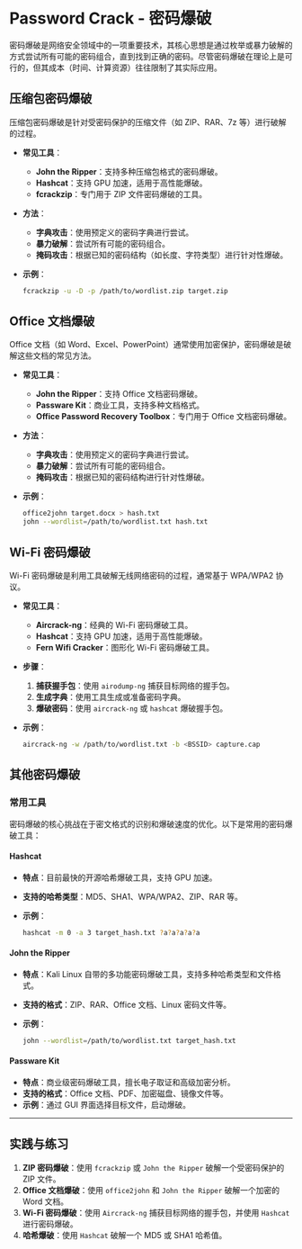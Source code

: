 # Password Crack - 密码爆破

密码爆破是网络安全领域中的一项重要技术，其核心思想是通过枚举或暴力破解的方式尝试所有可能的密码组合，直到找到正确的密码。尽管密码爆破在理论上是可行的，但其成本（时间、计算资源）往往限制了其实际应用。

## 压缩包密码爆破

压缩包密码爆破是针对受密码保护的压缩文件（如 ZIP、RAR、7z 等）进行破解的过程。

- **常见工具**：
  - **John the Ripper**：支持多种压缩包格式的密码爆破。
  - **Hashcat**：支持 GPU 加速，适用于高性能爆破。
  - **fcrackzip**：专门用于 ZIP 文件密码爆破的工具。
- **方法**：
  - **字典攻击**：使用预定义的密码字典进行尝试。
  - **暴力破解**：尝试所有可能的密码组合。
  - **掩码攻击**：根据已知的密码结构（如长度、字符类型）进行针对性爆破。
- **示例**：
  
  ```bash
  fcrackzip -u -D -p /path/to/wordlist.zip target.zip
  ```

## Office 文档爆破

Office 文档（如 Word、Excel、PowerPoint）通常使用加密保护，密码爆破是破解这些文档的常见方法。

- **常见工具**：
  - **John the Ripper**：支持 Office 文档密码爆破。
  - **Passware Kit**：商业工具，支持多种文档格式。
  - **Office Password Recovery Toolbox**：专门用于 Office 文档密码爆破。
- **方法**：
  - **字典攻击**：使用预定义的密码字典进行尝试。
  - **暴力破解**：尝试所有可能的密码组合。
  - **掩码攻击**：根据已知的密码结构进行针对性爆破。
- **示例**：
  
  ```bash
  office2john target.docx > hash.txt
  john --wordlist=/path/to/wordlist.txt hash.txt
  ```

## Wi-Fi 密码爆破

Wi-Fi 密码爆破是利用工具破解无线网络密码的过程，通常基于 WPA/WPA2 协议。

- **常见工具**：
  - **Aircrack-ng**：经典的 Wi-Fi 密码爆破工具。
  - **Hashcat**：支持 GPU 加速，适用于高性能爆破。
  - **Fern Wifi Cracker**：图形化 Wi-Fi 密码爆破工具。
- **步骤**：
  1. **捕获握手包**：使用 `airodump-ng` 捕获目标网络的握手包。
  2. **生成字典**：使用工具生成或准备密码字典。
  3. **爆破密码**：使用 `aircrack-ng` 或 `hashcat` 爆破握手包。
- **示例**：
  
  ```bash
  aircrack-ng -w /path/to/wordlist.txt -b <BSSID> capture.cap
  ```

## 其他密码爆破

### 常用工具

密码爆破的核心挑战在于密文格式的识别和爆破速度的优化。以下是常用的密码爆破工具：

#### Hashcat

- **特点**：目前最快的开源哈希爆破工具，支持 GPU 加速。
- **支持的哈希类型**：MD5、SHA1、WPA/WPA2、ZIP、RAR 等。
- **示例**：
  
  ```bash
  hashcat -m 0 -a 3 target_hash.txt ?a?a?a?a?a
  ```

#### John the Ripper

- **特点**：Kali Linux 自带的多功能密码爆破工具，支持多种哈希类型和文件格式。
- **支持的格式**：ZIP、RAR、Office 文档、Linux 密码文件等。
- **示例**：
  
  ```bash
  john --wordlist=/path/to/wordlist.txt target_hash.txt
  ```

#### Passware Kit

- **特点**：商业级密码爆破工具，擅长电子取证和高级加密分析。
- **支持的格式**：Office 文档、PDF、加密磁盘、镜像文件等。
- **示例**：通过 GUI 界面选择目标文件，启动爆破。

---

## 实践与练习

1. **ZIP 密码爆破**：使用 `fcrackzip` 或 `John the Ripper` 破解一个受密码保护的 ZIP 文件。
2. **Office 文档爆破**：使用 `office2john` 和 `John the Ripper` 破解一个加密的 Word 文档。
3. **Wi-Fi 密码爆破**：使用 `Aircrack-ng` 捕获目标网络的握手包，并使用 `Hashcat` 进行密码爆破。
4. **哈希爆破**：使用 `Hashcat` 破解一个 MD5 或 SHA1 哈希值。
